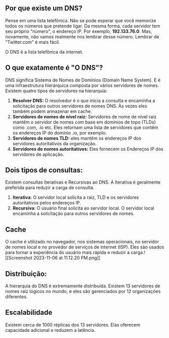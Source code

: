 ## Por que existe um DNS?

Pense em uma lista telefônica. Não se pode esperar que você memorize todos os números que pretende ligar. Da mesma forma, cada servidor tem seu próprio "número", o endereço IP. Por exemplo, **192.133.76.0**. Mas, novamente, não vamos realmente nos lembrar desse número. Lembrar de "Twitter.com" é mais fácil.

O DNS é a lista telefônica da internet.

## O que exatamente é "O DNS"?

DNS significa Sistema de Nomes de Domínios (Domain Name System). E é uma infraestrutura hierárquica composta por vários servidores de nomes. Existem quatro tipos de servidores na hierarquia:

1. **Resolver DNS:** O resolvedor é o que inicia a consulta e encaminha a solicitação para outros servidores de nomes DNS. Às vezes eles também podem armazenar em cache.
2. **Servidores de nomes de nível raiz:** Servidores de nome de nível raiz mantêm o servidor de nomes com base em domínios de topo (TLDs) como .com, .io etc. Eles retornam uma lista de servidores que contêm os endereços IP do domínio .io, por exemplo.
3. **Servidores de nomes TLD:** eles mantêm os endereços IP dos servidores autoritativos da organização.
4. **Servidores de nomes autoritativos:** Eles fornecem os Endereços IP dos servidores de aplicação.


## Dois tipos de consultas:

Existem consultas Iterativas e Recursivas ao DNS. A Iterativa é geralmente preferida para reduzir a carga de consulta.

1. **Iterativa**: O servidor local solicita a raiz, TLD e os servidores autoritativos pelos endereços IP.
2. **Recursiva**: O usuário final solicita ao servidor local. O servidor local encaminha a solicitação para outros servidores de nomes.

## Cache

O cache é utilizado no navegador, nos sistemas operacionais, no servidor de nomes local e no provedor de serviços de internet (ISP). Eles são usados para tornar a experiência do usuário mais rápida e reduzir a carga.![[Screenshot 2023-11-06 at 11.12.20 PM.png]]

## Distribuição:

A hierarquia do DNS é extremamente distribuída. Existem 13 servidores de nomes raiz lógicos no mundo, e eles são gerenciados por 12 organizações diferentes.

## Escalabilidade

Existem cerca de 1000 réplicas dos 13 servidores. Elas oferecem capacidade adicional e reduzem a latência.